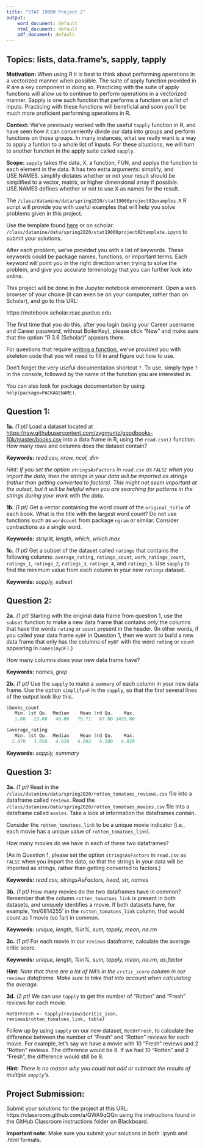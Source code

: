 ```yaml
---
title: "STAT 19000 Project 2"
output:
    word_document: default
    html_document: default
    pdf_document: default
---
```


## Topics: lists, data.frame's, sapply, tapply

**Motivation:** When using R it is best to think about performing operations in a vectorized manner when possible. The suite of apply function provided in R are a key component in doing so. Practicing with the suite of apply functions will allow us to continue to perform operations in a vectorized manner. Sapply is one such function that performs a function on a list of inputs. Practicing with these functions will beneficial and soon you'll be much more proficient performing operations in R.

**Context:** We've previously worked with the useful `tapply` function in R, and have seen how it can conveniently divide our data into groups and perform functions on those groups. In many instances, what we really want is a way to apply a funtion to a whole list of inputs. For these situations, we will turn to another function in the apply suite called `sapply`.

**Scope:** `sapply` takes the data, X, a function, FUN, and applys the function to each element in the data. It has two extra arguments: simplify, and USE.NAMES. simplify dictates whether or not your result should be simplified to a vector, matrix, or higher dimensional array if possible. USE.NAMES defines whether or not to use X as names for the result.

The `/class/datamine/data/spring2020/stat19000project02examples.R` R script will provide you with useful examples that will help you solve problems given in this project.

Use the template found [here](https://datamine.purdue.edu/seminars/spring2020/stat19000project02template.ipynb) or on scholar: `/class/datamine/data/spring2020/stat19000project02template.ipynb` to submit your solutions.

After each problem, we've provided you with a list of keywords. These keywords could be package names, functions, or important terms. Each keyword will point you in the right direction when trying to solve the problem, and give you accurate terminology that you can further look into online.

This project will be done in the Jupyter notebook environment. Open a web browser of your choice (it can even be on your computer, rather than on Scholar), and go to this URL:

https://notebook.scholar.rcac.purdue.edu

The first time that you do this, after you login (using your Career username and Career password, without BoilerKey), please click "New" and make sure that the option "R 3.6 (Scholar)" appears there.

For questions that require [writing a function](https://swcarpentry.github.io/r-novice-inflammation/02-func-R/), we've provided you with skeleton code that you will need to fill in and figure out how to use.

Don't forget the very useful documentation shortcut `?`. To use, simply type `?` in the console, followed by the name of the function you are interested in.

You can also look for package documentation by using `help(package=PACKAGENAME)`. 

## Question 1:

**1a.** *(1 pt)* Load a dataset located at <https://raw.githubusercontent.com/zygmuntz/goodbooks-10k/master/books.csv> into a data frame in R, using the `read.csv()` function. How many rows and columns does the dataset contain?

**Keywords:** *read.csv, nrow, ncol, dim*

*Hint: If you set the option `stringsAsFactors` in `read.csv` as `FALSE` when you import the data, then the strings in your data will be imported as strings (rather than getting converted to factors).  This might not seem important at the outset, but it will be helpful when you are searching for patterns in the strings during your work with the data.*

**1b.** *(1 pt)* Get a vector containing the word count of the `original_title` of each book. What is the title with the largest word count?  Do not use functions such as `wordcount` from package `ngram` or similar. Consider contractions as a single word.

**Keywords:** *strsplit, length, which, which.max*

**1c.** *(1 pt)* Get a subset of the dataset called `ratings` that contains the following columns: `average_rating`, `ratings_count`, `work_ratings_count`, `ratings_1`, `ratings_2`, `ratings_3`, `ratings_4`, and `ratings_5`. Use `sapply` to find the minimum value from each column in your new `ratings` dataset.

**Keywords:** *sapply, subset*

## Question 2:

**2a.** *(1 pt)* Starting with the original data frame from question 1, use the `subset` function to make a new data frame that contains *only* the columns that have the words `rating` or `count` present in the header. (In other words, if you called your data frame `myDF` in Question 1, then we want to build a new data frame that only has the columns of `myDF` with the word `rating` or `count` appearing in `names(myDF)`.) 

How many columns does your new data frame have?

**Keywords:** *names, grep*

**2b.** *(1 pt)* Use the `sapply` to make a `summary` of each column in your new data frame.  Use the option `simplify=F` in the `sapply`, so that the first several lines of the output look like this.

```r
$books_count
   Min. 1st Qu.  Median    Mean 3rd Qu.    Max. 
   1.00   23.00   40.00   75.71   67.00 3455.00 

$average_rating
   Min. 1st Qu.  Median    Mean 3rd Qu.    Max. 
  2.470   3.850   4.020   4.002   4.180   4.820 
```

**Keywords:** *sapply, summary*

## Question 3:

**3a.** *(1 pt)* Read in the `/class/datamine/data/spring2020/rotten_tomatoes_reviews.csv` file into a dataframe called `reviews`. Read the `/class/datamine/data/spring2020/rotten_tomatoes_movies.csv` file into a dataframe called `movies`. Take a look at information the dataframes contain.

Consider the `rotten_tomatoes_link` to be a unique movie indicator (i.e., each movie has a unique value of `rotten_tomatoes_link`).

How many movies do we have in each of these two dataframes?

(As in Question 1, please set the option `stringsAsFactors` in `read.csv` as `FALSE` when you import the data, so that the strings in your data will be imported as strings, rather than getting converted to factors.)

**Keywords:** *read.csv, stringsAsFactors, head, str, names*

**3b.** *(1 pt)* How many movies do the two dataframes have in common? Remember that the column `rotten_tomatoes_link` is present in both datasets, and uniquely identifies a movie. If both datasets have, for example, '/m/0814255' in the `rotten_tomatoes_link` column, that would count as 1 movie (so far) in common.

**Keywords:** *unique, length, %in%, sum, tapply, mean, na.rm*

**3c.** *(1 pt)* For each movie in our `reviews` dataframe, calculate the average critic score. 

**Keywords:** *unique, length, %in%, sum, tapply, mean, na.rm, as.factor*

**Hint:** *Note that there are a lot of NA's in the `critic_score` column in our `reviews` dataframe. Make sure to take that into account when calculating the average.*

**3d.** *(2 pt)* We can use `tapply` to get the number of "Rotten" and "Fresh" reviews for each movie. 

`RotOrFresh <- tapply(reviews$critic_icon, reviews$rotten_tomatoes_link, table)`

Follow up by using `sapply` on our new dataset, `RotOrFresh`, to calculate the difference between the number of "Fresh" and "Rotten" reviews for each movie. For example, let's say we have a movie with 10 "Fresh" reviews and 2 "Rotten" reviews. The difference would be 8. If we had 10 "Rotten" and 2 "Fresh", the difference would still be 8.

**Hint:** *There is no reason why you could not add or subtract the results of multiple `sapply`'s.*

## Project Submission:

Submit your solutions for the project at this URL: https://classroom.github.com/a/GWA9qQQn using the instructions found in the GitHub Classroom instructions folder on Blackboard.

**Important note:** Make sure you submit your solutions in both .ipynb and .html formats.

